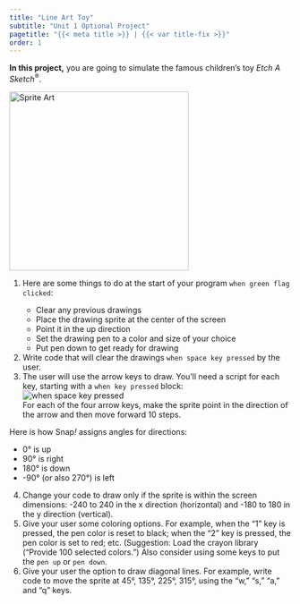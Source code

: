 ```yaml
---
title: "Line Art Toy"
subtitle: "Unit 1 Optional Project"
pagetitle: "{{< meta title >}} | {{< var title-fix >}}"
order: 1
---
```


::: learn
**In this project,** you are going to simulate the famous children's toy <em>Etch A Sketch</em><sup>®</sup>.

<img src="/img/1-introduction/SpriteLineArt_img/SpriteArt.png" title="Sprite Art" alt="Sprite Art" class="ms-4" width="320"/>
:::

::: forYouToDo
<ol start="1">

<li>

Here are some things to do at the start of your program `when green flag clicked`:

<ul>

<li>Clear any previous drawings</li>

<li>Place the drawing sprite at the center of the screen</li>

<li>Point it in the up direction</li>

<li>Set the drawing pen to a color and size of your choice</li>

<li>Put pen down to get ready for drawing</li>

</ul>

</li>

<li>Write code that will clear the drawings `when space key pressed` by the user.</li>

<li>The user will use the arrow keys to draw. You'll need a script for each key, starting with a `when key pressed` block:<br /> <img src="/img/blocks/when-space-key-pressed.png" alt="when space key pressed" class="ms-4"/><br /> For each of the four arrow keys, make the sprite point in the direction of the arrow and then move forward 10 steps.</li>

</ol>
:::

::: endnote
Here is how Snap<em>!</em> assigns angles for directions: <br />

<ul>

<li>0° is up</li>

<li>90° is right</li>

<li>180° is down</li>

<li>-90° (or also 270°) is left</li>

</ul>
:::

::: ifTime
<ol start="4">

<li>Change your code to draw only if the sprite is within the screen dimensions: -240 to 240 in the x direction (horizontal) and -180 to 180 in the y direction (vertical).</li>

<li>Give your user some coloring options. For example, when the "1" key is pressed, the pen color is reset to black; when the "2" key is pressed, the pen color is set to red; etc. (Suggestion: Load the crayon library ("Provide 100 selected colors.") Also consider using some keys to put the `pen up` or `pen down`.</li>

<li>Give your user the option to draw diagonal lines. For example, write code to move the sprite at 45°, 135°, 225°, 315°, using the "w," "s," "a," and "q" keys.</li>

</ol>
:::

</body>

</html>
